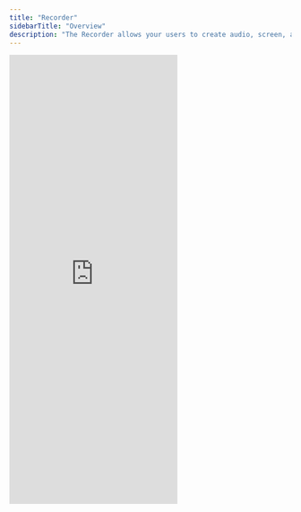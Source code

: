 ```yaml
---
title: "Recorder"
sidebarTitle: "Overview"
description: "The Recorder allows your users to create audio, screen, and video recordings all with the click of a button."
---
```


<Tabs>
  <Tab title="Recorder">
    <iframe
      src="https://snippyly-demo-html-dev.web.app/landing-page-demo.html?feature=recorder"
      allow="camera; microphone"
      scrolling="no"
      frameborder="0"
      class="w-full"
      height="800px"
    ></iframe>
  </Tab>
  
</Tabs>
